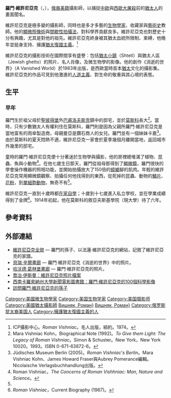 {{Infobox Person
|name        = 羅門·維許尼亞克<br />{{lang|ru|Роман Вишняк}}
|image       = Vishniac.jpg
|image_size  = 300px  
|caption     = 羅門·維許尼亞克，1977年。安德魯·史孔尼克攝。
|birth_date  = {{birth date|1897|8|19}}
|birth_place = {{flag|Russian Empire}}[[巴甫洛夫斯克|巴甫洛夫斯克]]
|death_date  = {{death date and age|1990|1|22|1897|8|19}}
|death_place = {{USA}}[[紐約|紐約]]
|occupation  = [[攝影師|攝影師]]<br />[[生物學家|生物學家]]
|nationality = {{USA}}
|spouse      = <small>露塔·貝格 (1918 – 1946)<br />愛迪絲·恩斯特 (1947 – 1990)</small>
|children    = [[沃夫·V·維許尼亞克|沃夫·V·維許尼亞克]]、瑪拉·維許尼亞克 
}}

'''羅門·維許尼亞克'''（{{lang-ru|Роман Вишняк}}，{{Bd|1897年|8月19日|1990年|1月22日|catIdx=Vishinac, Roman}}），[[俄裔美籍|俄裔美籍]]攝影師，以捕捉[[中歐|中歐]]與[[西歐|西歐]][[猶太人大屠殺|大屠殺]]前的[[猶太人|猶太人]]的畫面聞名。

維許尼亞克是極多變的攝影師，同時也是多才多藝的[[生物學家|生物學家]]、收藏家與[[藝術史|藝術史]]教師。他的[[顯微照像術|顯微照像術]]與[[間歇性拍攝法|間歇性拍攝法]]，對科學界貢獻良多。維許尼亞克也對歷史十分有興趣，尤其是對他的祖先。維許尼亞克終身被其猶太血統所限制、束縛，他晚年並挺身支持、擁護[[猶太復國主義|猶太復國主義]]。<ref name=roman>ICP攝影中心。''Roman Vishniac''。毛人出版，紐約。1974。</ref>

維許尼亞克的攝影技術在國際間享有盛譽：包括[[猶太小鎮|猶太小鎮]]（Shtetl）與猶太人區（Jewish ghetto）的照片、名人肖像，及微生物學的影像。他的創作《消逝的世界》（A Vanished World）於1983年出版，是西歐當時首本[[猶太|猶太]]文化的攝影集。維許尼亞克的作品可見到他激進的[[人道主義|人道主義]]、對生命的敬重與其心境的表態。

== 生平 ==
=== 早年 ===

羅門生於祖父母於[[聖彼得堡|聖彼得堡]]外[[巴甫洛夫斯克|巴甫洛夫斯克]]鎮中的邸宅，並於[[莫斯科|莫斯科]]長大<ref name=bionote>Mara Vishniac Kohn，Biographical Note (1992)。''To Give them Light: The Legacy of Roman Vishniac''。Simon & Schuster。New York，New York 10020。1993。ISBN 0-671-63872-6。</ref>。當時，只有少數猶太人有權利住在莫斯科，羅門則是因為父親所羅門·維許尼亞克是當地富有的雨傘製造商，母親曼亞是鑽石商人的女兒。羅門並有一個妹妹卡嘉<ref name=berlin>Jüdisches Museum Berlin (2005)。''Roman Vishniac's Berlin''。Mara Vishniac Kohn、James Howard Fraser與Aubrey Pomerance編輯。Nicolaische Verlagsbuchhandlung出版。</ref>。由於莫斯科的夏天悶熱不適，維許尼亞克一家會於夏季幾個月離開當地，返回城市外幾里的邸宅。

童時的羅門·維許尼亞克便十分著迷於生物學與攝影，他的房裡總堆滿了植物、昆蟲、魚與小動物<ref name=concern>Roman Vishniac，''The Concerns of Roman Vishhniac: Man, Nature and Science''。</ref>。在他七歲生日那天，羅門從祖母那得到了[[顯微鏡|顯微鏡]]，羅門很快的學會操作機器的照相功能，並開始拍攝放大了150倍的[[蟑螂|蟑螂]]腳的肌肉。年輕的維許尼亞克常用顯微鏡觀察、拍攝任何他找得到的東西，從死掉的昆蟲、動物的[[鱗片|鱗片]]、[[花粉|花粉]]，到[[單細胞|單細胞動物]]，無奇不有<ref name=roman />。

維許尼亞克一直到十歲時都[[在家自學|在家自學]]；十歲到十七歲進入私立學校，並在學業成績得到了金牌<ref name=wilson>''Roman Vishniac''，Current Biography (1967)。</ref>。1914年初起，他在莫斯科的敘亞夫斯基學院（現大學）待了六年。

== 參考資料 ==
{{reflist}}

== 外部連結 ==
{{wikiquote}}
* [https://web.archive.org/web/20090220093305/http://www.vishniac.com/ephraim/vishniac.html 維許尼亞克全貌] — 羅門的孫子、以法蓮·維許尼亞克的網站，記敘了維許尼亞克的家譜。
* [http://www.singergallery.com/gallery.cfm?artistID=249 貝瑞·辛爾畫廊] — 羅門·維許尼亞克《消逝的世界》中的照片。
* [http://www.howardgreenberg.com/ 哈沃德·葛林堡畫廊] — 羅門·維許尼亞克的照片。
* [http://www.geh.org/fm/mismis/htmlsrc18/vishniac_sld00001.html 喬治·伊斯曼：維許尼亞克照片檔案] {{Wayback|url=http://www.geh.org/fm/mismis/htmlsrc18/vishniac_sld00001.html |date=20110927071248 }}
* [http://www.sc.edu/library/digital/collections/vishniac.html 西南卡羅來納州大學新聞電影圖書館：羅門·維許尼亞克的100個科學影像]
* [http://www.jewishhamilton.org/page.html?ArticleID=161873 訪問羅門·維許尼亞克的孫子] {{Webarchive|url=https://archive.is/20130112224917/http://www.jewishhamilton.org/page.html?ArticleID=161873 |date=2013-01-12 }}

{{Authority control}}
{{DEFAULTSORT:Vishniac, Roman}}
[[Category:美國微生物學家|Category:美國微生物學家]]
[[Category:美国生物学家|Category:美国生物学家]]
[[Category:美国摄影师|Category:美国摄影师]]
[[Category:美國猶太攝影師|Category:美國猶太攝影師]]
[[Category:俄罗斯生物学家|Вишняк, Роман}]]
[[Category:俄國攝影師|Вишняк, Роман}]]
[[Category:俄罗斯犹太裔美国人|Category:俄罗斯犹太裔美国人]]
[[Category:擁護猶太復國主義的人|Category:擁護猶太復國主義的人]]
